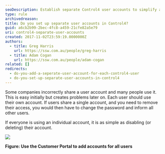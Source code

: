 ```yaml
---
seoDescription: Establish separate Control4 user accounts to simplify access management and ensure secure authentication for each individual.
type: rule
archivedreason:
title: Do you set up separate user accounts in Control4?
guid: a6cb2b99-2bec-4fc8-a459-21cfe82a5e79
uri: control4-separate-user-accounts
created: 2017-11-02T23:59:19.0000000Z
authors:
  - title: Greg Harris
    url: https://ssw.com.au/people/greg-harris
  - title: Adam Cogan
    url: https://ssw.com.au/people/adam-cogan
related: []
redirects:
  - do-you-add-a-seperate-user-account-for-each-control4-user
  - do-you-set-up-separate-user-accounts-in-control4
---
```


Some companies incorrectly share a user account and many people use it. This is easy initially but creates problems later on.
Each user should use their own account. If users share a single account, and you need to remove their access, you would then have to change the password and inform all other users.

If everyone is using an individual account, it is as simple as disabling (or deleting) their account.

![](ManageUser.png)

**Figure: Use the Customer Portal to add accounts for all users**